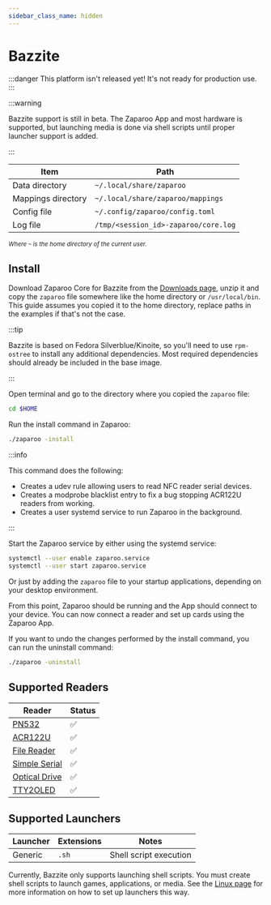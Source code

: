 ```yaml
---
sidebar_class_name: hidden
---
```


# Bazzite

:::danger
This platform isn't released yet! It's not ready for production use.
:::

:::warning

Bazzite support is still in beta. The Zaparoo App and most hardware is supported, but launching media is done via shell scripts until proper launcher support is added.

:::

| Item               | Path                                 |
| ------------------ | ------------------------------------ |
| Data directory     | `~/.local/share/zaparoo`             |
| Mappings directory | `~/.local/share/zaparoo/mappings`    |
| Config file        | `~/.config/zaparoo/config.toml`      |
| Log file           | `/tmp/<session_id>-zaparoo/core.log` |

<small>_Where `~` is the home directory of the current user._</small>

## Install

Download Zaparoo Core for Bazzite from the [Downloads page](/downloads/), unzip it and copy
the `zaparoo` file somewhere like the home directory or `/usr/local/bin`. This guide assumes you copied it to the home directory, replace paths in the examples if that's not the case.

:::tip

Bazzite is based on Fedora Silverblue/Kinoite, so you'll need to use `rpm-ostree` to install any additional dependencies. Most required dependencies should already be included in the base image.

:::

Open terminal and go to the directory where you copied the `zaparoo` file:

```bash
cd $HOME
```

Run the install command in Zaparoo:

```bash
./zaparoo -install
```

:::info

This command does the following:

- Creates a udev rule allowing users to read NFC reader serial devices.
- Creates a modprobe blacklist entry to fix a bug stopping ACR122U readers from working.
- Creates a user systemd service to run Zaparoo in the background.

:::

Start the Zaparoo service by either using the systemd service:

```bash
systemctl --user enable zaparoo.service
systemctl --user start zaparoo.service
```

Or just by adding the `zaparoo` file to your startup applications, depending on your desktop environment.

From this point, Zaparoo should be running and the App should connect to your device. You can now connect a reader and set up cards using the Zaparoo App.

If you want to undo the changes performed by the install command, you can run the uninstall command:

```bash
./zaparoo -uninstall
```

## Supported Readers

| Reader                                          | Status |
|-------------------------------------------------|--------|
| [PN532](/docs/readers/nfc/pn532-usb)               | ✅      |
| [ACR122U](/docs/readers/nfc/acr122u)       | ✅      |
| [File Reader](/docs/readers/file)          | ✅      |
| [Simple Serial](/docs/readers/simple-serial) | ✅      |
| [Optical Drive](/docs/readers/optical-drive) | ✅      |
| [TTY2OLED](/docs/readers/tty2oled)         | ✅      |

## Supported Launchers

| Launcher | Extensions | Notes |
|----------|-----------|-------|
| Generic  | `.sh`     | Shell script execution |

Currently, Bazzite only supports launching shell scripts. You must create shell scripts to launch games, applications, or media. See the [Linux page](./linux.mdx#supported-launchers) for more information on how to set up launchers this way.
